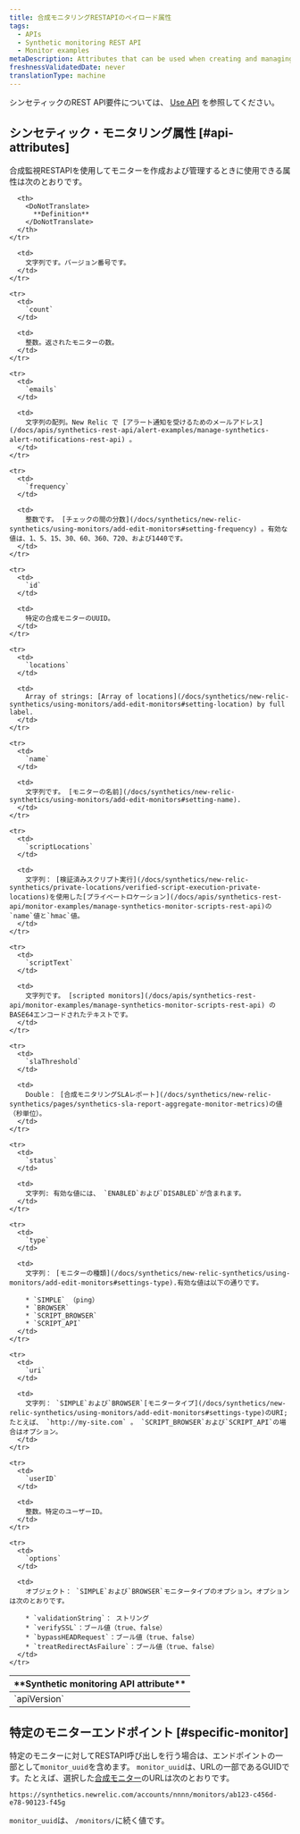 ```yaml
---
title: 合成モニタリングRESTAPIのペイロード属性
tags:
  - APIs
  - Synthetic monitoring REST API
  - Monitor examples
metaDescription: Attributes that can be used when creating and managing synthetic monitors via the REST API.
freshnessValidatedDate: never
translationType: machine
---
```


シンセティックのREST API要件については、 [Use API](/docs/apis/synthetics-rest-api/monitor-examples/manage-synthetics-monitors-rest-api#use-api) を参照してください。

## シンセティック・モニタリング属性 [#api-attributes]

合成監視RESTAPIを使用してモニターを作成および管理するときに使用できる属性は次のとおりです。

<table>
  <thead>
    <tr>
      <th style={{ width: "200px" }}>
        <DoNotTranslate>
          **Synthetic monitoring API attribute**
        </DoNotTranslate>
      </th>

      <th>
        <DoNotTranslate>
          **Definition**
        </DoNotTranslate>
      </th>
    </tr>
  </thead>

  <tbody>
    <tr>
      <td>
        `apiVersion`
      </td>

      <td>
        文字列です。バージョン番号です。
      </td>
    </tr>

    <tr>
      <td>
        `count`
      </td>

      <td>
        整数。返されたモニターの数。
      </td>
    </tr>

    <tr>
      <td>
        `emails`
      </td>

      <td>
        文字列の配列。New Relic で [アラート通知を受けるためのメールアドレス](/docs/apis/synthetics-rest-api/alert-examples/manage-synthetics-alert-notifications-rest-api) 。
      </td>
    </tr>

    <tr>
      <td>
        `frequency`
      </td>

      <td>
        整数です。 [チェックの間の分数](/docs/synthetics/new-relic-synthetics/using-monitors/add-edit-monitors#setting-frequency) 。有効な値は、1、5、15、30、60、360、720、および1440です。
      </td>
    </tr>

    <tr>
      <td>
        `id`
      </td>

      <td>
        特定の合成モニターのUUID。
      </td>
    </tr>

    <tr>
      <td>
        `locations`
      </td>

      <td>
        Array of strings: [Array of locations](/docs/synthetics/new-relic-synthetics/using-monitors/add-edit-monitors#setting-location) by full label.
      </td>
    </tr>

    <tr>
      <td>
        `name`
      </td>

      <td>
        文字列です。 [モニターの名前](/docs/synthetics/new-relic-synthetics/using-monitors/add-edit-monitors#setting-name).
      </td>
    </tr>

    <tr>
      <td>
        `scriptLocations`
      </td>

      <td>
        文字列： [検証済みスクリプト実行](/docs/synthetics/new-relic-synthetics/private-locations/verified-script-execution-private-locations)を使用した[プライベートロケーション](/docs/apis/synthetics-rest-api/monitor-examples/manage-synthetics-monitor-scripts-rest-api)の`name`値と`hmac`値。
      </td>
    </tr>

    <tr>
      <td>
        `scriptText`
      </td>

      <td>
        文字列です。 [scripted monitors](/docs/apis/synthetics-rest-api/monitor-examples/manage-synthetics-monitor-scripts-rest-api) のBASE64エンコードされたテキストです。
      </td>
    </tr>

    <tr>
      <td>
        `slaThreshold`
      </td>

      <td>
        Double： [合成モニタリングSLAレポート](/docs/synthetics/new-relic-synthetics/pages/synthetics-sla-report-aggregate-monitor-metrics)の値（秒単位）。
      </td>
    </tr>

    <tr>
      <td>
        `status`
      </td>

      <td>
        文字列: 有効な値には、 `ENABLED`および`DISABLED`が含まれます。
      </td>
    </tr>

    <tr>
      <td>
        `type`
      </td>

      <td>
        文字列： [モニターの種類](/docs/synthetics/new-relic-synthetics/using-monitors/add-edit-monitors#settings-type).有効な値は以下の通りです。

        * `SIMPLE` （ping）
        * `BROWSER`
        * `SCRIPT_BROWSER`
        * `SCRIPT_API`
      </td>
    </tr>

    <tr>
      <td>
        `uri`
      </td>

      <td>
        文字列： `SIMPLE`および`BROWSER`[モニタータイプ](/docs/synthetics/new-relic-synthetics/using-monitors/add-edit-monitors#settings-type)のURI;たとえば、 `http://my-site.com` 。 `SCRIPT_BROWSER`および`SCRIPT_API`の場合はオプション。
      </td>
    </tr>

    <tr>
      <td>
        `userID`
      </td>

      <td>
        整数。特定のユーザーID。
      </td>
    </tr>

    <tr>
      <td>
        `options`
      </td>

      <td>
        オブジェクト： `SIMPLE`および`BROWSER`モニタータイプのオプション。オプションは次のとおりです。

        * `validationString`： ストリング
        * `verifySSL`：ブール値（true、false）
        * `bypassHEADRequest`：ブール値（true、false）
        * `treatRedirectAsFailure`：ブール値（true、false）
      </td>
    </tr>
  </tbody>
</table>

## 特定のモニターエンドポイント [#specific-monitor]

特定のモニターに対してRESTAPI呼び出しを行う場合は、エンドポイントの一部として`monitor_uuid`を含めます。 `monitor_uuid`は、URLの一部であるGUIDです。たとえば、選択した[合成モニター](/docs/synthetics/new-relic-synthetics/pages/synthetics-overview-page-view-monitors-performance)のURLは次のとおりです。

```
https://synthetics.newrelic.com/accounts/nnnn/monitors/ab123-c456d-e78-90123-f45g
```

`monitor_uuid`は、 `/monitors/`に続く値です。